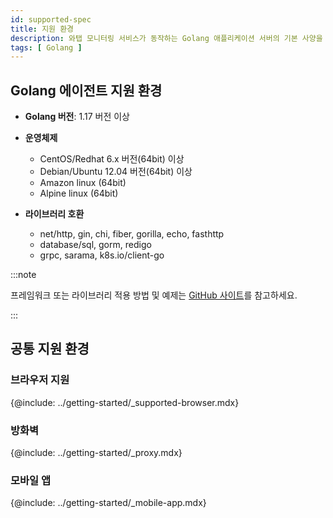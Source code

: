 ```yaml
---
id: supported-spec
title: 지원 환경
description: 와탭 모니터링 서비스가 동작하는 Golang 애플리케이션 서버의 기본 사양을 알아보세요.
tags: [ Golang ]
---
```


## Golang 에이전트 지원 환경

* **Golang 버전**: 1.17 버전 이상

* **운영체제**

  * CentOS/Redhat 6.x 버전(64bit) 이상 
  * Debian/Ubuntu 12.04 버전(64bit) 이상
  * Amazon linux (64bit)
  * Alpine linux (64bit)

* **라이브러리 호환**

  - net/http, gin, chi, fiber, gorilla, echo, fasthttp
  - database/sql, gorm, redigo
  - grpc, sarama, k8s.io/client-go

:::note

프레임워크 또는 라이브러리 적용 방법 및 예제는 [GitHub 사이트](https://github.com/whatap/go-api-example)를 참고하세요.

:::

## 공통 지원 환경

### 브라우저 지원

{@include: ../getting-started/_supported-browser.mdx}  

### 방화벽

{@include: ../getting-started/_proxy.mdx}

### 모바일 앱

{@include: ../getting-started/_mobile-app.mdx} 